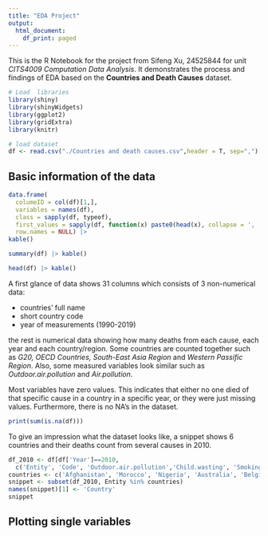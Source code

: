 ```yaml
---
title: "EDA Project"
output:
  html_document:
    df_print: paged
---
```


This is the R Notebook for the project from Sifeng Xu, 24525844 for unit *CITS4009 Computation Data Analysis*. It demonstrates the process and findings of EDA based on the **Countries and Death Causes** dataset. 

```r
# Load  libraries
library(shiny)
library(shinyWidgets)
library(ggplot2)
library(gridExtra)
library(knitr)

# load dataset
df <- read.csv("./Countries and death causes.csv",header = T, sep=",")

```

## Basic information of the data


```r

data.frame(
  columeID = col(df)[1,],
  variables = names(df),
  class = sapply(df, typeof),
  first_values = sapply(df, function(x) paste0(head(x), collapse = ', ')),
  row.names = NULL) |>
kable()

summary(df) |> kable()

head(df) |> kable()

```


A first glance of data shows 31 columns which consists of 3 non-numerical data:

* countries' full name
* short country code
* year of measurements (1990-2019) 

the rest is numerical data showing how many deaths from each cause, each year and each country/region. Some countries are counted together such as *G20, OECD Countries, South-East Asia Region* and *Western Passific Region*. Also, some measured variables look similar such as *Outdoor.air.pollution* and *Air.pollution*.  

Most variables have zero values. This indicates that either no one died of that specific cause in a country in a specific year, or they were just missing values. Furthermore, there is no NA's in the dataset. 

```r
print(sum(is.na(df)))

```

To give an impression what the dataset looks like, a snippet shows 6 countries and their deaths count from several causes in 2010.

```r
df_2010 <- df[df['Year']==2010, 
  c('Entity', 'Code', 'Outdoor.air.pollution','Child.wasting', 'Smoking', 'Drug.use')]
countries <- c('Afghanistan', 'Morocco', 'Nigeria', 'Australia', 'Belgium', 'Congo')
snippet <- subset(df_2010, Entity %in% countries)
names(snippet)[1] <- 'Country'
snippet
```


## Plotting single variables


